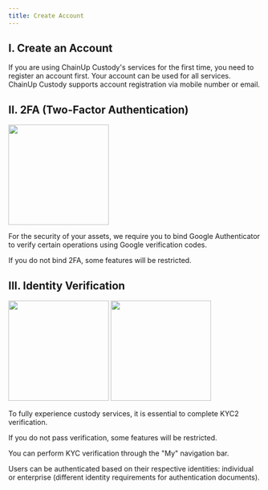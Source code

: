 ```yaml
---
title: Create Account
---
```


## I. Create an Account

If you are using ChainUp Custody's services for the first time, you need to register an account first. Your account can be used for all services. ChainUp Custody supports account registration via mobile number or email.

## II. 2FA (Two-Factor Authentication)

<div className="w-full flex items-center justify-center">
    <img src="/images/quickstart/2fa.png" width="200"/>
</div>

For the security of your assets, we require you to bind Google Authenticator to verify certain operations using Google verification codes.

<Warning>
If you do not bind 2FA, some features will be restricted.
</Warning>

## III. Identity Verification

<div className="w-full flex items-center justify-center">
    <CardGroup cols={2}>
        <img src="/images/quickstart/pkyc.png" width="200"/>
        <img src="/images/quickstart/ekyc.png" width="200"/>
    </CardGroup>
</div>

To fully experience custody services, it is essential to complete KYC2 verification.

<Warning>
If you do not pass verification, some features will be restricted.
</Warning>

You can perform KYC verification through the "My" navigation bar.

Users can be authenticated based on their respective identities: individual or enterprise (different identity requirements for authentication documents).